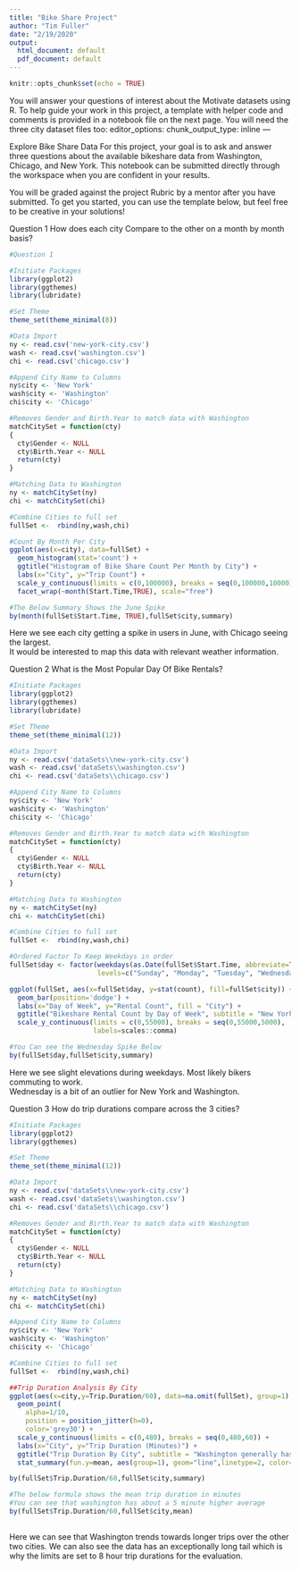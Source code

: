 ---
title: "Bike Share Project"
author: "Tim Fuller"
date: "2/19/2020"
output:
  html_document: default
  pdf_document: default
---

```{r setup, include=FALSE}
knitr::opts_chunk$set(echo = TRUE)
```

     
You will answer your questions of interest about the Motivate datasets using R. To help guide your work in this project, a template with helper code and comments is provided in a notebook file on the next page. You will need the three city dataset files too:
editor_options: 
  chunk_output_type: inline
---

Explore Bike Share Data
For this project, your goal is to ask and answer three questions about the available bikeshare data from Washington, Chicago, and New York. This notebook can be submitted directly through the workspace when you are confident in your results.

You will be graded against the project Rubric by a mentor after you have submitted. To get you started, you can use the template below, but feel free to be creative in your solutions!


Question 1
How does each city Compare to the other on a month by month basis?
```{r}
#Question 1

#Initiate Packages
library(ggplot2)
library(ggthemes)
library(lubridate)

#Set Theme
theme_set(theme_minimal(8))

#Data Import
ny <- read.csv('new-york-city.csv')
wash <- read.csv('washington.csv')
chi <- read.csv('chicago.csv')

#Append City Name to Columns
ny$city <- 'New York'
wash$city <- 'Washington'
chi$city <- 'Chicago'

#Removes Gender and Birth.Year to match data with Washington
matchCitySet = function(cty)
{
  cty$Gender <- NULL
  cty$Birth.Year <- NULL
  return(cty)
}

#Matching Data to Washington
ny <- matchCitySet(ny)
chi <- matchCitySet(chi)

#Combine Cities to full set
fullSet <-  rbind(ny,wash,chi)

#Count By Month Per City
ggplot(aes(x=city), data=fullSet) +
  geom_histogram(stat='count') +
  ggtitle("Histogram of Bike Share Count Per Month by City") +
  labs(x="City", y="Trip Count") +
  scale_y_continuous(limits = c(0,100000), breaks = seq(0,100000,10000), labels=scales::comma) +
  facet_wrap(~month(Start.Time,TRUE), scale="free")

#The Below Summary Shows the June Spike
by(month(fullSet$Start.Time, TRUE),fullSet$city,summary)
```

Here we see each city getting a spike in users in June, with Chicago seeing the largest.  
It would be interested to map this data with relevant weather information.


Question 2
What is the Most Popular Day Of Bike Rentals?

```{r}
#Initiate Packages
library(ggplot2)
library(ggthemes)
library(lubridate)

#Set Theme
theme_set(theme_minimal(12))

#Data Import
ny <- read.csv('dataSets\\new-york-city.csv')
wash <- read.csv('dataSets\\washington.csv')
chi <- read.csv('dataSets\\chicago.csv')

#Append City Name to Columns
ny$city <- 'New York'
wash$city <- 'Washington'
chi$city <- 'Chicago'

#Removes Gender and Birth.Year to match data with Washington
matchCitySet = function(cty)
{
  cty$Gender <- NULL
  cty$Birth.Year <- NULL
  return(cty)
}

#Matching Data to Washington
ny <- matchCitySet(ny)
chi <- matchCitySet(chi)

#Combine Cities to full set
fullSet <-  rbind(ny,wash,chi)

#Ordered Factor To Keep Weekdays in order
fullSet$day <- factor(weekdays(as.Date(fullSet$Start.Time, abbreviate=TRUE)),
                      levels=c("Sunday", "Monday", "Tuesday", "Wednesday", "Thursday", "Friday", "Saturday"))

ggplot(fullSet, aes(x=fullSet$day, y=stat(count), fill=fullSet$city)) +
  geom_bar(position='dodge') +
  labs(x="Day of Week", y="Rental Count", fill = "City") +
  ggtitle("Bikeshare Rental Count by Day of Week", subtitle = "New York Bikers Love Wednesday") +
  scale_y_continuous(limits = c(0,55000), breaks = seq(0,55000,5000),
                     labels=scales::comma)

#You Can see the Wednesday Spike Below
by(fullSet$day,fullSet$city,summary)
```



Here we see slight elevations during weekdays.  Most likely bikers commuting to work.  
Wednesday is a bit of an outlier for New York and Washington. 

Question 3
How do trip durations compare across the 3 cities?
```{r}
#Initiate Packages
library(ggplot2)
library(ggthemes)

#Set Theme
theme_set(theme_minimal(12))

#Data Import
ny <- read.csv('dataSets\\new-york-city.csv')
wash <- read.csv('dataSets\\washington.csv')
chi <- read.csv('dataSets\\chicago.csv')

#Removes Gender and Birth.Year to match data with Washington
matchCitySet = function(cty)
{
  cty$Gender <- NULL
  cty$Birth.Year <- NULL
  return(cty)
}

#Matching Data to Washington
ny <- matchCitySet(ny)
chi <- matchCitySet(chi)

#Append City Name to Columns
ny$city <- 'New York'
wash$city <- 'Washington'
chi$city <- 'Chicago'

#Combine Cities to full set
fullSet <-  rbind(ny,wash,chi)

##Trip Duration Analysis By City
ggplot(aes(x=city,y=Trip.Duration/60), data=na.omit(fullSet), group=1) +
  geom_point(
    alpha=1/10, 
    position = position_jitter(h=0),
    color='grey30') +
  scale_y_continuous(limits = c(0,480), breaks = seq(0,480,60)) +
  labs(x="City", y="Trip Duration (Minutes)") +
  ggtitle("Trip Duration By City", subtitle = "Washington generally has longer durations but maintains a similar average time.") +
  stat_summary(fun.y=mean, aes(group=1), geom="line",linetype=2, color="blue")

by(fullSet$Trip.Duration/60,fullSet$city,summary)

#The below formula shows the mean trip duration in minutes
#You can see that washington has about a 5 minute higher average
by(fullSet$Trip.Duration/60,fullSet$city,mean)
  
```

Here we can see that Washington trends towards longer trips over the other two cities.
We can also see the data has an exceptionally long tail which is why the limits are set
to 8 hour trip durations for the evaluation. 